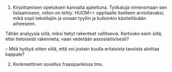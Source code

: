 

1. Kirjoittamisen opetuksen kannalta ajateltuna. Työkaluja nimenomaan sen
   listaamiseen, *miten on tehty*. HUOM>> oppilaalle itselleen arvioitavaksi,
   mikä sopii tekstilajiin ja omaan tyyliin ja kulloinkin käsiteltävään
   aiheeseen.

Tähän analyysia siitä, miksi tietyt rakenteet vallitsevia. Kertooko esim siitä,
ettei tietoisesti rakenneta, vaan vedetään assosiatiivisesti?


-- Mitä hyötyä sitten siitä, että voi jostain kuulla erilaisista tavoista aloittaa
kappale?

2. Konkreettinen sovellus fraasipankissa tms.




